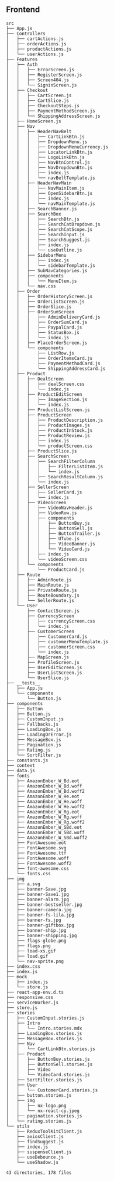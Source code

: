 <Meta title="Structure/Frontend" />

## Frontend

```
src
├── App.js
├── Controllers
│   ├── cartActions.js
│   ├── orderActions.js
│   ├── productActions.js
│   └── userActions.js
├── Features
│   ├── Auth
│   │   ├── ErrorScreen.js
│   │   ├── RegisterScreen.js
│   │   ├── Screen404.js
│   │   └── SigninScreen.js
│   ├── Checkout
│   │   ├── CartScreen.js
│   │   ├── CartSlice.js
│   │   ├── CheckoutSteps.js
│   │   ├── PaymentMethodScreen.js
│   │   └── ShippingAddressScreen.js
│   ├── HomeScreen.js
│   ├── Nav
│   │   ├── HeaderNavBelt
│   │   │   ├── CartLinkBtn.js
│   │   │   ├── DropdownMenu.js
│   │   │   ├── DropdownMenuCurrency.js
│   │   │   ├── LocatorLinkBtn.js
│   │   │   ├── LogoLinkBtn.js
│   │   │   ├── NavBtnControl.js
│   │   │   ├── NavDropdownBtn.js
│   │   │   ├── index.js
│   │   │   └── navBeltTemplate.js
│   │   ├── HeaderNavMain
│   │   │   ├── NavMainItem.js
│   │   │   ├── OpenSidebarBtn.js
│   │   │   ├── index.js
│   │   │   └── navMainTemplate.js
│   │   ├── SearchBanner.js
│   │   ├── SearchBox
│   │   │   ├── SearchBtn.js
│   │   │   ├── SearchCatDropdown.js
│   │   │   ├── SearchCatScope.js
│   │   │   ├── SearchInput.js
│   │   │   ├── SearchSuggest.js
│   │   │   ├── index.js
│   │   │   └── useOutline.js
│   │   ├── SidebarMenu
│   │   │   ├── index.js
│   │   │   └── sidebarTemplate.js
│   │   ├── SubNavCategories.js
│   │   ├── components
│   │   │   └── MenuItem.js
│   │   └── nav.css
│   ├── Order
│   │   ├── OrderHistoryScreen.js
│   │   ├── OrderListScreen.js
│   │   ├── OrderSlice.js
│   │   ├── OrderSumScreen
│   │   │   ├── AdminDeliveryCard.js
│   │   │   ├── OrderSumCard.js
│   │   │   ├── PaypalCard.js
│   │   │   ├── StatusBox.js
│   │   │   └── index.js
│   │   ├── PlaceOrderScreen.js
│   │   └── components
│   │       ├── ListRow.js
│   │       ├── OrderItemsCard.js
│   │       ├── PaymentMethodCard.js
│   │       └── ShippingAddressCard.js
│   ├── Product
│   │   ├── DealScreen
│   │   │   ├── dealScreen.css
│   │   │   └── index.js
│   │   ├── ProductEditScreen
│   │   │   ├── ImageSection.js
│   │   │   └── index.js
│   │   ├── ProductListScreen.js
│   │   ├── ProductScreen
│   │   │   ├── ProductDescription.js
│   │   │   ├── ProductImages.js
│   │   │   ├── ProductInStock.js
│   │   │   ├── ProductReview.js
│   │   │   ├── index.js
│   │   │   └── productScreen.css
│   │   ├── ProductSlice.js
│   │   ├── SearchScreen
│   │   │   ├── SearchFilterColumn
│   │   │   │   ├── FilterListItem.js
│   │   │   │   └── index.js
│   │   │   ├── SearchResultColumn.js
│   │   │   └── index.js
│   │   ├── SellerScreen
│   │   │   ├── SellerCard.js
│   │   │   └── index.js
│   │   ├── VideoScreen
│   │   │   ├── VideoNavHeader.js
│   │   │   ├── VideoRow.js
│   │   │   ├── components
│   │   │   │   ├── ButtonBuy.js
│   │   │   │   ├── ButtonSell.js
│   │   │   │   ├── ButtonTrailer.js
│   │   │   │   ├── UTube.js
│   │   │   │   ├── VideoBanner.js
│   │   │   │   └── VideoCard.js
│   │   │   ├── index.js
│   │   │   └── videoScreen.css
│   │   └── components
│   │       └── ProductCard.js
│   ├── Route
│   │   ├── AdminRoute.js
│   │   ├── MainRoute.js
│   │   ├── PrivateRoute.js
│   │   ├── RouteBoundary.js
│   │   └── SellerRoute.js
│   └── User
│       ├── ContactScreen.js
│       ├── CurrencyScreen
│       │   ├── currencyScreen.css
│       │   └── index.js
│       ├── CustomerScreen
│       │   ├── CustomerCard.js
│       │   ├── customerMenuTemplate.js
│       │   ├── customerScreen.css
│       │   └── index.js
│       ├── MapScreen.js
│       ├── ProfileScreen.js
│       ├── UserEditScreen.js
│       ├── UserListScreen.js
│       └── UserSlice.js
├── __tests__
│   ├── App.js
│   └── components
│       └── Button.js
├── components
│   ├── Button
│   ├── Button.js
│   ├── CustomInput.js
│   ├── Fallbacks.js
│   ├── LoadingBox.js
│   ├── LoadingOrError.js
│   ├── MessageBox.js
│   ├── Pagination.js
│   ├── Rating.js
│   └── SortFilter.js
├── constants.js
├── context
├── data.js
├── fonts
│   ├── AmazonEmber_W_Bd.eot
│   ├── AmazonEmber_W_Bd.woff
│   ├── AmazonEmber_W_Bd.woff2
│   ├── AmazonEmber_W_He.eot
│   ├── AmazonEmber_W_He.woff
│   ├── AmazonEmber_W_He.woff2
│   ├── AmazonEmber_W_Rg.eot
│   ├── AmazonEmber_W_Rg.woff
│   ├── AmazonEmber_W_Rg.woff2
│   ├── AmazonEmber_W_SBd.eot
│   ├── AmazonEmber_W_SBd.woff
│   ├── AmazonEmber_W_SBd.woff2
│   ├── FontAwesome.eot
│   ├── FontAwesome.svg
│   ├── FontAwesome.ttf
│   ├── FontAwesome.woff
│   ├── FontAwesome.woff2
│   ├── font-awesome.css
│   └── fonts.css
├── img
│   ├── a.svg
│   ├── banner-Save.jpg
│   ├── banner-Save1.jpg
│   ├── banner-alarm.jpg
│   ├── banner-bestseller.jpg
│   ├── banner-camera.jpg
│   ├── banner-fs-lila.jpg
│   ├── banner-fs.jpg
│   ├── banner-giftbox.jpg
│   ├── banner-ship.jpg
│   ├── banner-shipping.jpg
│   ├── flags-globe.png
│   ├── flags.png
│   ├── load-xs.gif
│   ├── load.gif
│   └── nav-sprite.png
├── index.css
├── index.js
├── mock
│   ├── index.js
│   └── store.js
├── react-app-env.d.ts
├── responsive.css
├── serviceWorker.js
├── store.js
├── stories
│   ├── CustomInput.stories.js
│   ├── Intro
│   │   └── Intro.stories.mdx
│   ├── LoadingBox.stories.js
│   ├── MessageBox.stories.js
│   ├── Nav
│   │   └── CartLinkBtn.stories.js
│   ├── Product
│   │   ├── ButtonBuy.stories.js
│   │   ├── ButtonSell.stories.js
│   │   ├── Video
│   │   └── VideoCard.stories.js
│   ├── SortFilter.stories.js
│   ├── User
│   │   └── CustomerCard.stories.js
│   ├── button.stories.js
│   ├── img
│   │   ├── nx-logo.png
│   │   └── nx-react-cy.jpeg
│   ├── pagination.stories.js
│   └── rating.stories.js
└── utils
    ├── ReduxToolKitClient.js
    ├── axiosClient.js
    ├── findSuggest.js
    ├── index.js
    ├── suspenseClient.js
    ├── useDebounce.js
    └── useShadow.js

43 directories, 178 files
```
